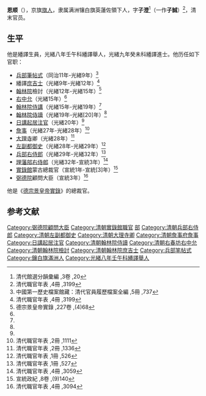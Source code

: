 '''恩顺'''（{{bd|1850年代|约1853年|1911年|}}），京旗[[旗人|旗人]]，隶属满洲镶白旗英蓮佐領下人，字'''子澄'''<ref>清代館選分韻彙編 ,3卷 ,20 </ref>（一作'''子誠'''）<ref>清代職官年表 ,4冊 ,3199 </ref>，清末官员。

==生平==
他是繙譯生員，光緒八年壬午科繙譯舉人，光緒九年癸未科繙譯進士。他历任如下官职：
*[[兵部|兵部]][[筆帖式|筆帖式]]（同治11年-光緒9年）<ref name="#1">中國第一歷史檔案館藏：清代官員履歷檔案全編 ,5冊 ,737</ref>
*繙譯[[庶吉士|庶吉士]]（光緒9年-光緒12年）<ref>清代職官年表 ,4冊 ,3199</ref>
*[[翰林院|翰林院]]檢討（光緒12年-光緒15年）<ref>德宗景皇帝實錄 ,227卷 ,(4)68</ref>
*[[右中允|右中允]]（光緒15年）<ref name="#1"/>
*[[翰林院|翰林院]][[侍講|侍講]]（光緒15年-光緒19年）<ref name="#1"/>
*[[翰林院|翰林院]][[侍讀|侍讀]]（光緒19年-光緒[20]年）<ref name="#1"/>
*[[日講起居注官|日講起居注官]]（光緒20年）<ref name="#1"/>
*[[詹事|詹事]]（光緒27年-光緒28年）<ref>清代職官年表 ,2冊 ,1111</ref>
*[[大理寺|大理寺]]卿（光緒28年）<ref>清代職官年表 ,2冊 ,1336</ref>
*[[左副都御史|左副都御史]]（光緒28年-光緒29年）<ref>清代職官年表 ,1冊 ,526</ref>
*[[兵部右侍郎|兵部右侍郎]]（光緒29年-光緒32年）<ref>清代職官年表 ,1冊 ,527</ref>
*[[理藩部右侍郎|理藩部右侍郎]]（光緒32年-宣統3年）<ref>清代職官年表 ,4冊 ,3059</ref>
*[[實錄館|實錄館]]蒙古總裁官（宣統1年-宣統[3]年）<ref>宣統政紀 ,8卷 ,(9)140</ref>
*[[弼德院|弼德院]]顧問大臣（宣統3年）<ref>清代職官年表 ,4冊 ,3094</ref>

他是《[[德宗景皇帝實錄|德宗景皇帝實錄]]》的總裁官。

==参考文献==
{{reflist|2}}
{{模板:光緒九年癸未科繙譯進士金榜}}
{{DEFAULTSORT:En恩}}
[[Category:弼德院顧問大臣|Category:弼德院顧問大臣]]
[[Category:清朝實錄館職官|Category:清朝實錄館職官]]
[[Category:理藩院左侍郎|部]]
[[Category:清朝兵部右侍郎|Category:清朝兵部右侍郎]]
[[Category:清朝左副都御史|Category:清朝左副都御史]]
[[Category:清朝大理寺卿|Category:清朝大理寺卿]]
[[Category:清朝詹事府詹事|Category:清朝詹事府詹事]]
[[Category:日講起居注官|Category:日講起居注官]]
[[Category:清朝翰林院侍讀|Category:清朝翰林院侍讀]]
[[Category:清朝右春坊右中允|Category:清朝右春坊右中允]]
[[Category:清朝翰林院檢討|Category:清朝翰林院檢討]]
[[Category:清朝翰林院庶吉士|Category:清朝翰林院庶吉士]]
[[Category:兵部笔帖式|Category:兵部笔帖式]]
[[Category:鑲白旗滿洲人|Category:鑲白旗滿洲人]]
[[Category:光緒八年壬午科繙譯舉人|Category:光緒八年壬午科繙譯舉人]]